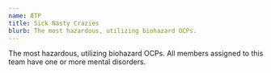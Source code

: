 ```yaml
---
name: ÆTP
title: Sick Nasty Crazies
blurb: The most hazardous, utilizing biohazard OCPs.
---
```


The most hazardous, utilizing biohazard OCPs. All members assigned to this team have one or more mental disorders.
